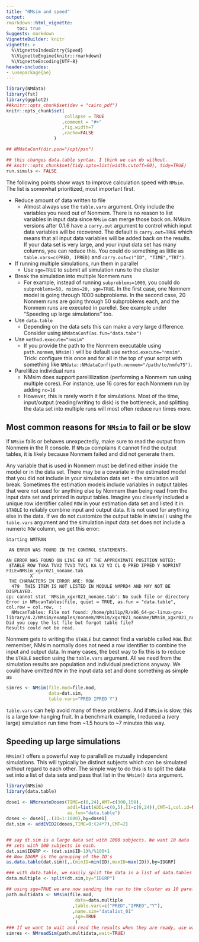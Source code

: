 ```yaml
---
title: "NMsim and speed"
output:
rmarkdown::html_vignette:
    toc: true
Suggests: markdown
VignetteBuilder: knitr
vignette: >
  %\VignetteIndexEntry{Speed}
  %\VignetteEngine{knitr::rmarkdown}
  %\VignetteEncoding{UTF-8}
header-includes:
- \usepackage{ae}
---
```


```r
library(NMdata)
library(fst)
library(ggplot2)
##knitr::opts_chunk$set(dev = "cairo_pdf")
knitr::opts_chunk$set(
                      collapse = TRUE
                     ,comment = "#>"
                     ,fig.width=7
                     ,cache=FALSE
                  )

## NMdataConf(dir.psn="/opt/psn")

## this changes data.table syntax. I think we can do without.
## knitr::opts_chunk$set(tidy.opts=list(width.cutoff=60), tidy=TRUE)
run.simuls <- FALSE
```

The following points show ways to improve calculation speed with `NMsim`. The list is somewhat prioritized, most important first.

* Reduce amount of data written to file  
  - Almost always use the `table.vars` argument. Only include the variables you need out of Nonmem. There is no reason to list variables in input data since `NMsim` can merge those back on. NMsim versions after 0.1.6 have a `carry.out` argument to control which input data variables will be recovered. The default is `carry.out=TRUE` which means that all input data variables will be added back on the results. If your data set is very large, and your input data set has many columns, you can reduce this. You could do something as little as `table.vars=c(PRED, IPRED)` and `carry.out=c("ID", "TIME","TRT")`. 

* If running multiple simulations, run them in parallel
  - Use `sge=TRUE` to submit all simulation runs to the cluster

* Break the simulation into multiple Nonmem runs  
  - For example, instead of running `subproblems=1000`, you could do
    `subproblems=50, nsims=20, sge=TRUE`. In the first case, one
    Nonmem model is going through 1000 subproblems. In the second
    case, 20 Nonmem runs are going through 50 subproblems each, and
    the Nonmem runs are executed in parellel. See example under
    "Speeding up large simulations" too.

* Use `data.table`
  - Depending on the data sets this can make a very large difference. Consider using `NMdataConf(as.fun="data.tabe")`

* Use `method.execute="nmsim"`  
  - If you provide the path to the Nonmem executable using `path.nonmem`, `NMsim()` will be default use `method.execute="nmsim"`. Trick: configure this once and for all in the top of your script with something like `NMdata::NMdataConf(path.nonmem="/path/to/nmfe75")`.

* Parellilize individual runs  
  - NMsim does support parellilization (performing a Nonmem run using multiple cores). For instance, use 16 cores for each Nonmem run by adding `nc=16` 
  - However, this is rarely worth it for simulations. Most of the time, input/output (reading/writing to disk) is the bottleneck, and splitting the data set into multiple runs will most often reduce run times more.


## Most common reasons for `NMsim` to fail or be slow
If `NMsim` fails or behaves
unexpectedly, make sure to read the output from Nonmem in the R
console. If `NMsim` complains it cannot find the output tables, it is
likely because Nonmem failed and did not generate them.

Any variable that is used in Nonmem must be defined either inside the model or in the data set. There may be a covariate in the estimated model that you did not
include in your simulation data set - the simulation will break. Sometimes the estimation models include
variables in output tables that were not used for anything else by
Nonmem than being read from the input data set and printed in output
tables. Imagine you cleverly included a unique row identifier called `ROW` in your estimation data set and listed it in `$TABLE` to reliably combine input and output data. It is not used for anything else in the data.
If we do not customize the output table in `NMsim()` using the `table.vars` argument and the simulation input data set does not include a numeric `ROW` column, we get this error:

```
Starting NMTRAN
 
 AN ERROR WAS FOUND IN THE CONTROL STATEMENTS.
 
AN ERROR WAS FOUND ON LINE 60 AT THE APPROXIMATE POSITION NOTED:
 $TABLE ROW TVKA TVV2 TVV3 TVCL KA V2 V3 CL Q PRED IPRED Y NOPRINT FILE=NMsim_xgxr021_noname.tab
         X  
 THE CHARACTERS IN ERROR ARE: ROW
  479  THIS ITEM IS NOT LISTED IN MODULE NMPRD4 AND MAY NOT BE DISPLAYED.
cp: cannot stat 'NMsim_xgxr021_noname.tab': No such file or directory
Error in NMscanTables(file, quiet = TRUE, as.fun = "data.table", col.row = col.row,  : 
  NMscanTables: File not found: /home/philip/R/x86_64-pc-linux-gnu-library/4.2/NMsim/examples/nonmem/NMsim/xgxr021_noname/NMsim_xgxr021_noname.tab. Did you copy the lst file but forgot table file?
Results could not be read.
```

Nonmem gets to writing the `$TABLE` but cannot find a variable called
`ROW`. But remember, NMsim normally does not need a row identifier to combine the input and output data. In many cases, the
best way to fix this is to reduce the `$TABLE` section using the
`table.vars` argument. All we need from the simulation results are
population and individual predictions anyway. We could have omitted
`ROW` in the input data set and done something as simple as

```r
simres <- NMsim(file.mod=file.mod,
                data=dat.sim,
                table.vars="PRED IPRED Y")
```

`table.vars` can help avoid many of these problems. And if `NMsim` is
slow, this is a large low-hanging fruit. In a
benchmark example, I reduced a (very large) simulation run time from
~1.5 hours to ~7 minutes this way.

## Speeding up large simulations
`NMsim()` offers a powerful way to parallellize mutually independent
simulations. This will typically be distinct subjects which can be
simulated without regard to each other. The simple way to do this is
to split the data set into a list of data sets and pass that list in
the `NMsim()` `data` argument.

```r
library(NMsim)
library(data.table)

dose1 <- NMcreateDoses(TIME=c(0,24),AMT=c(300,150),
                       addl=list(ADDL=c(0,5),II=c(0,24)),CMT=1,col.id=NA,
                       as.fun="data.table")
doses <- dose1[,.(ID=1:1000),by=dose1]
dat.sim <- addEVID2(doses,TIME=0:(24*7),CMT=2)


## say dt.sim is a large data set with 1000 subjects. We want 10 data
## sets with 100 subjects in each.
dat.sim$IDGRP <- (dat.sim$ID-1)%/%100+1
## Now IDGRP is the grouping of the ID's
as.data.table(dat.sim)[,.(minID=min(ID),maxID=max(ID)),by=IDGRP]

### with data.table, we easily split the data in a list of data.tables based on that grouping variable
data.multiple <- split(dt.sim,by="IDGRP")

## using sge=TRUE we are now sending the run to the cluster as 10 parellel Nonmem runs.
path.multidata <- NMsim(file.mod,
                          data=data.multiple
                         ,table.vars=c("PRED","IPRED","Y"),
                         ,name.sim="datalist_01"
                         ,sge=TRUE
                          )
### If we want to wait and read the results when they are ready, use wait=TRUE. NMsim will automatically combine them into one data set as if they were from just one Nonmem run.
simres <- NMreadSim(path.multidata,wait=TRUE)
```
